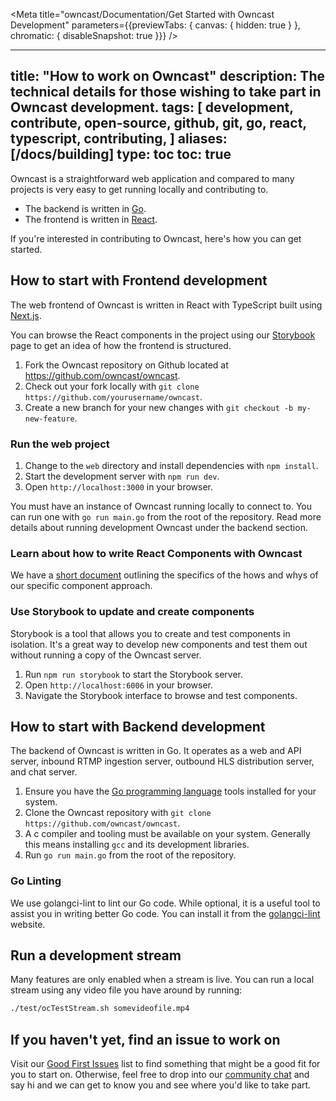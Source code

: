
<Meta title="owncast/Documentation/Get Started with Owncast Development" parameters={{previewTabs: { canvas: { hidden: true } }, chromatic: { disableSnapshot: true }}} />

***

title: "How to work on Owncast"
description: The technical details for those wishing to take part in Owncast development.
tags:
\[
development,
contribute,
open-source,
github,
git,
go,
react,
typescript,
contributing,
]
aliases: \[/docs/building]
type: toc
toc: true
---------

Owncast is a straightforward web application and compared to many projects is very easy to get running locally and contributing to.

* The backend is written in [Go](https://go.dev/).
* The frontend is written in [React](https://reactjs.org/).

If you're interested in contributing to Owncast, here's how you can get started.

## How to start with Frontend development

The web frontend of Owncast is written in React with TypeScript built using [Next.js](https://nextjs.org/).

You can browse the React components in the project using our [Storybook](https://owncast.online/components) page to get an idea of how the frontend is structured.

1. Fork the Owncast repository on Github located at https://github.com/owncast/owncast.
2. Check out your fork locally with `git clone https://github.com/yourusername/owncast`.
3. Create a new branch for your new changes with `git checkout -b my-new-feature`.

### Run the web project

1. Change to the `web` directory and install dependencies with `npm install`.
2. Start the development server with `npm run dev`.
3. Open `http://localhost:3000` in your browser.

You must have an instance of Owncast running locally to connect to. You can run one with `go run main.go` from the root of the repository. Read more details about running development Owncast under the backend section.

### Learn about how to write React Components with Owncast

We have a [short document](https://github.com/owncast/owncast/blob/develop/web/components/_COMPONENT_HOW_TO.md) outlining the specifics of the hows and whys of our specific component approach.

### Use Storybook to update and create components

Storybook is a tool that allows you to create and test components in isolation. It's a great way to develop new components and test them out without running a copy of the Owncast server.

1. Run `npm run storybook` to start the Storybook server.
2. Open `http://localhost:6006` in your browser.
3. Navigate the Storybook interface to browse and test components.

## How to start with Backend development

The backend of Owncast is written in Go. It operates as a web and API server, inbound RTMP ingestion server, outbound HLS distribution server, and chat server.

1. Ensure you have the [Go programming language](https://go.dev/dl/) tools installed for your system.
2. Clone the Owncast repository with `git clone https://github.com/owncast/owncast`.
3. A c compiler and tooling must be available on your system. Generally this means installing `gcc` and its development libraries.
4. Run `go run main.go` from the root of the repository.

### Go Linting

We use golangci-lint to lint our Go code. While optional, it is a useful tool to assist you in writing better Go code. You can install it from the [golangci-lint](https://golangci-lint.run/welcome/install/#local-installation) website.

## Run a development stream

Many features are only enabled when a stream is live. You can run a local stream using any video file you have around by running:

```bash
./test/ocTestStream.sh somevideofile.mp4
```

## If you haven't yet, find an issue to work on

Visit our [Good First Issues](https://github.com/owncast/owncast/issues?q=is%3Aissue+is%3Aopen+label%3A%22good+first+issue%22) list to find something that might be a good fit for you to start on. Otherwise, feel free to drop into our [community chat](https://owncast.rocket.chat) and say hi and we can get to know you and see where you'd like to take part.
